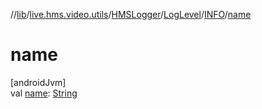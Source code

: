 //[lib](../../../../../index)/[live.hms.video.utils](../../../index)/[HMSLogger](../../index)/[LogLevel](../index)/[INFO](index)/[name](name)

# name

[androidJvm]\
val [name](name): [String](https://kotlinlang.org/api/latest/jvm/stdlib/kotlin/-string/index.html)
